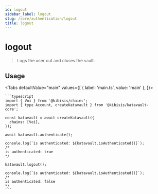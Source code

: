 ```yaml
---
id: logout
sidebar_label: logout
slug: /core/authentication/logout
title: logout
---
```



<!-- components -->

# logout

> Logs the user out and closes the vault.

<SectionBreak />

## Usage

<Tabs
  defaultValue="main"
  values={[
    { label: 'main.ts', value: 'main' },
  ]}>
  <TabItem value="main">

    ```typescript
    import { Voi } from '@kibisis/chains';
    import { type Account, createKatavault } from '@kibisis/katavault-core';

    const katavault = await createKatavault({
      chains: [Voi],
    });

    await katavault.authenticate();

    console.log(`is authenticated: ${katavault.isAuthenticated()}`);
    /*
    is authenticated: true
    */

    katavault.logout();

    console.log(`is authenticated: ${katavault.isAuthenticated()}`);
    /*
    is authenticated: false
    */
    ```

  </TabItem>
</Tabs>

